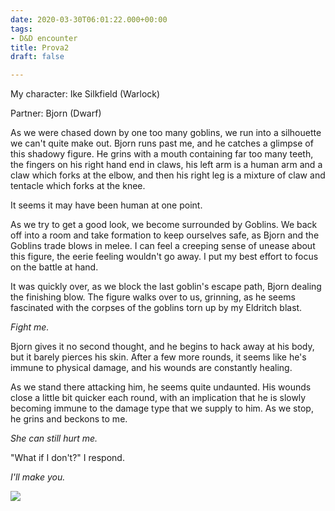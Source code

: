 ```yaml
---
date: 2020-03-30T06:01:22.000+00:00
tags:
- D&D encounter
title: Prova2
draft: false

---
```

My character: Ike Silkfield (Warlock)

Partner: Bjorn (Dwarf)

As we were chased down by one too many goblins, we run into a silhouette we can't quite make out. Bjorn runs past me, and he catches a glimpse of this shadowy figure. He grins with a mouth containing far too many teeth, the fingers on his right hand end in claws, his left arm is a human arm and a claw which forks at the elbow, and then his right leg is a mixture of claw and tentacle which forks at the knee.

It seems it may have been human at one point.

As we try to get a good look, we become surrounded by Goblins. We back off into a room and take formation to keep ourselves safe, as Bjorn and the Goblins trade blows in melee. I can feel a creeping sense of unease about this figure, the eerie feeling wouldn't go away. I put my best effort to focus on the battle at hand.

It was quickly over, as we block the last goblin's escape path, Bjorn dealing the finishing blow. The figure walks over to us, grinning, as he seems fascinated with the corpses of the goblins torn up by my Eldritch blast.

_Fight me._

Bjorn gives it no second thought, and he begins to hack away at his body, but it barely pierces his skin. After a few more rounds, it seems like he's immune to physical damage, and his wounds are constantly healing.

As we stand there attacking him, he seems quite undaunted. His wounds close a little bit quicker each round, with an implication that he is slowly becoming immune to the damage type that we supply to him. As we stop, he grins and beckons to me.

_She can still hurt me._

"What if I don't?" I respond.

_I'll make you._

![](/uploads/79597658_10157732254254787_8885862696302411776_n.jpg)